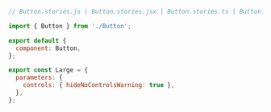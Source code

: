 ```js
// Button.stories.js | Button.stories.jsx | Button.stories.ts | Button.stories.tsx

import { Button } from './Button';

export default {
  component: Button,
};

export const Large = {
  parameters: {
    controls: { hideNoControlsWarning: true },
  },
};
```
